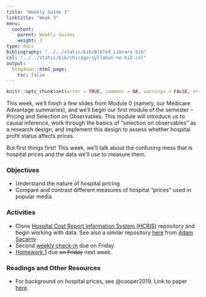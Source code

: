 ```yaml
---
title: "Weekly Guide 3"
linktitle: "Week 3"
menu:
  content:
    parent: Weekly Guides
    weight: 3
type: docs
bibliography: "../../static/bib/BibTeX_Library.bib"
csl: "../../static/bib/chicago-syllabus-no-bib.csl"
output:
  blogdown::html_page:
    toc: false
---
```


```r
knitr::opts_chunk$set(error = TRUE, comment = NA, warnings = FALSE, errors = FALSE, messages = FALSE, tidy = FALSE, echo = FALSE)
```

This week, we'll finish a few slides from Module 0 (namely, our Medicare Advantage summaries), and we'll begin our first module of the semester -- Pricing and Selection on Observables. This module will introduce us to causal inference, work through the basics of "selection on observables" as a research design, and implement this design to assess whether hospital profit status affects prices.

But first things first! This week, we'll talk about the confusing mess that is hospital prices and the data we'll use to measure them.

### Objectives

- Understand the nature of hospital pricing
- Compare and contrast different measures of hospital "prices" used in popular media

### Activities 

- Clone [Hospital Cost Report Information System (HCRIS)](https://github.com/imccart-test/hcris) repository and begin working with data. See also a similar repository [here](https://github.com/asacarny/hospital-cost-reports) from [Adam Sacarny](http://sacarny.com/)
- Second [weekly check-in](/assignment/weekly-check-in.html) due on Friday.
- [Homework 1](/assignment/homework1.html) due ~~on Friday~~ next week.

### Readings and Other Resources
- For background on hospital prices, see @cooper2019. Link to paper [here](https://academic.oup.com/qje/article/134/1/51/5090426).